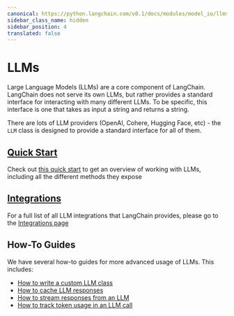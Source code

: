 ```yaml
---
canonical: https://python.langchain.com/v0.1/docs/modules/model_io/llms
sidebar_class_name: hidden
sidebar_position: 4
translated: false
---
```


# LLMs

Large Language Models (LLMs) are a core component of LangChain.
LangChain does not serve its own LLMs, but rather provides a standard interface for interacting with many different LLMs. To be specific, this interface is one that takes as input a string and returns a string.

There are lots of LLM providers (OpenAI, Cohere, Hugging Face, etc) - the `LLM` class is designed to provide a standard interface for all of them.

## [Quick Start](./quick_start)

Check out [this quick start](./quick_start) to get an overview of working with LLMs, including all the different methods they expose

## [Integrations](/docs/integrations/llms/)

For a full list of all LLM integrations that LangChain provides, please go to the [Integrations page](/docs/integrations/llms/)

## How-To Guides

We have several how-to guides for more advanced usage of LLMs.
This includes:

- [How to write a custom LLM class](./custom_llm)
- [How to cache LLM responses](./llm_caching)
- [How to stream responses from an LLM](./streaming_llm)
- [How to track token usage in an LLM call](./token_usage_tracking)